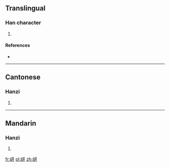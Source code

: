 ==Translingual==

===Han character===
{{Han char|rn=46|rad=山|as=06|sn=9|four=2174<sub>0</sub>|canj=山一廿 (UMT)}}

# {{defn|Han|sort=山06}}

====References====
* {{Han ref|kx=0308.190|dkj=07930|dj=0608.010|hdz=10762.080|uh=5C8D|ud=23693|bh=CAC0|bd=51904}}

----

==Cantonese==

===Hanzi===
{{yue-hanzi|jyut=|y=hin1}}

# {{defn|Cantonese|sort=山06}}

----

==Mandarin==

===Hanzi===
{{cmn-hanzi|pin=[[qiān]] ([[qian1]])|wg=ch'ien<sup>1</sup>}}

# {{defn|Mandarin|sort=山06}}

[[fr:岍]]
[[pl:岍]]
[[zh:岍]]